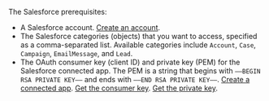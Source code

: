 The Salesforce prerequisites:

- A Salesforce account. [Create an account](https://www.salesforce.com/form/signup/freetrial-salesforce-starter/?d=pb).
- The Salesforce categories (objects) that you want to access, specified as a comma-separated list. Available categories include `Account`, `Case`, `Campaign`, `EmailMessage`, and `Lead`.
- The OAuth consumer key (client ID) and private key (PEM) for the Salesforce connected app. The PEM is a string that begins with `—–BEGIN RSA PRIVATE KEY—–` and ends with `—–END RSA PRIVATE KEY—–`. [Create a connected app](https://help.salesforce.com/s/articleView?id=sf.connected_app_create.htm&type=5). [Get the consumer key](https://help.salesforce.com/s/articleView?id=sf.connected_app_rotate_consumer_details.htm&type=5). [Get the private key](https://help.salesforce.com/s/articleView?id=sf.task_create_a_certificate_and_private_key.htm&type=5).
